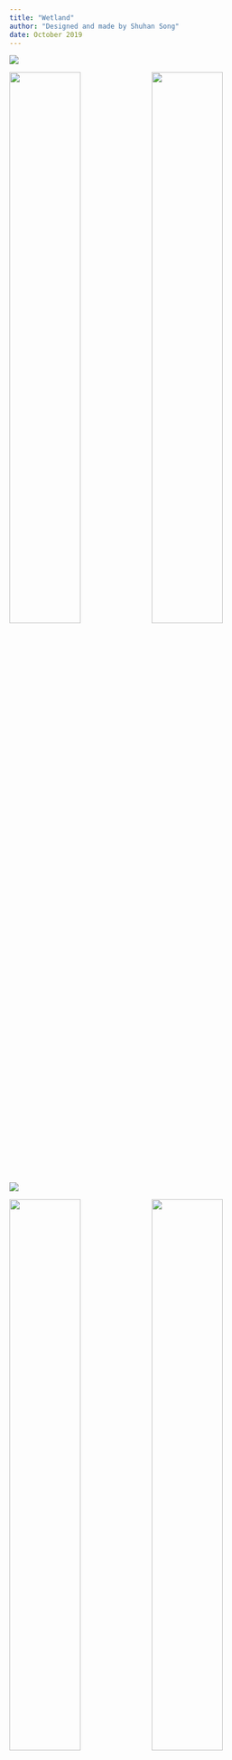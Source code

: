 ```yaml
---
title: "Wetland"
author: "Designed and made by Shuhan Song"
date: October 2019
---
```



![](tap_wetland/1.jpg)

![](tap_wetland/3.jpg){width=50%}![](tap_wetland/4.jpg){width=50%}

![](tap_wetland/2.jpg)

![](tap_wetland/5.jpg){width=50%}![](tap_wetland/6.jpg){width=50%}